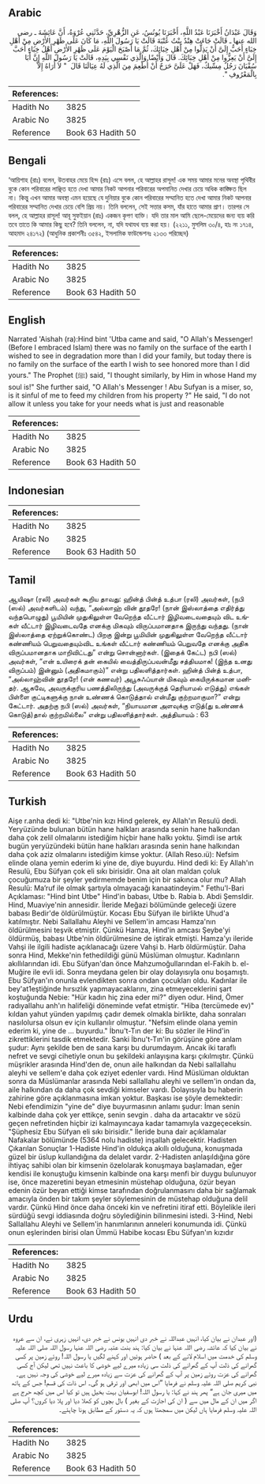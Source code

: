 ## Arabic


<div dir="rtl" lang="ar" style={{fontSize:'larger',backgroundColor:'#f8f9fa',padding:20}}>
وَقَالَ عَبْدَانُ أَخْبَرَنَا عَبْدُ اللَّهِ، أَخْبَرَنَا يُونُسُ، عَنِ الزُّهْرِيِّ، حَدَّثَنِي عُرْوَةُ، أَنَّ عَائِشَةَ ـ رضى الله عنها ـ قَالَتْ جَاءَتْ هِنْدٌ بِنْتُ عُتْبَةَ قَالَتْ يَا رَسُولَ اللَّهِ، مَا كَانَ عَلَى ظَهْرِ الأَرْضِ مِنْ أَهْلِ خِبَاءٍ أَحَبُّ إِلَىَّ أَنْ يَذِلُّوا مِنْ أَهْلِ خِبَائِكَ، ثُمَّ مَا أَصْبَحَ الْيَوْمَ عَلَى ظَهْرِ الأَرْضِ أَهْلُ خِبَاءٍ أَحَبَّ إِلَىَّ أَنْ يَعِزُّوا مِنْ أَهْلِ خِبَائِكَ‏.‏ قَالَ وَأَيْضًا وَالَّذِي نَفْسِي بِيَدِهِ، قَالَتْ يَا رَسُولَ اللَّهِ إِنَّ أَبَا سُفْيَانَ رَجُلٌ مِسِّيكٌ، فَهَلْ عَلَىَّ حَرَجٌ أَنْ أُطْعِمَ مِنَ الَّذِي لَهُ عِيَالَنَا قَالَ ‏ "‏ لاَ أُرَاهُ إِلاَّ بِالْمَعْرُوفِ ‏"‏‏.‏
</div>
<div style={{backgroundColor:'#f8f9fa',padding:20, marginBottom: 10}}><table> <thead> <tr> <th>References:</th> <th></th> </tr> </thead> <tbody><tr><td>Hadith No</td><td>3825</td></tr><tr><td>Arabic No</td><td>3825</td></tr><tr><td>Reference</td><td>Book 63 Hadith 50</td></tr></tbody></table></div>

## Bengali


<div dir="ltr" lang="bn" style={{fontSize:'larger',backgroundColor:'#f8f9fa',padding:20}}>
‘আয়িশাহ (রাঃ) বলেন, উতবাহর মেয়ে হিন্দ (রাঃ) এসে বলল, হে আল্লাহর রাসূল! এক সময় আমার মনের অবস্থা পৃথিবীর বুকে কোন পরিবারের লাঞ্ছিত হতে দেখা আমার নিকট আপনার পরিবারের অপমানিত দেখার চেয়ে অধিক কাঙ্ক্ষিত ছিল না। কিন্তু এখন আমার অবস্থা এমন হয়েছে যে দুনিয়ার বুকে কোন পরিবারের সম্মানিত হতে দেখা আমার নিকট আপনার পরিবারের সম্মানিত দেখার চেয়ে বেশি প্রিয় নয়। তিনি বললেন, সেই সত্তার কসম, যাঁর হাতে আমার প্রাণ। তারপর সে বলল, হে আল্লাহর রাসূল! আবূ সুফইয়ান (রাঃ) একজন কৃপণ ব্যক্তি। যদি তার মাল আমি ছেলে-মেয়েদের জন্য ব্যয় করি তবে তাতে কি আমার কিছু হবে? তিনি বললেন, না, যদি যথাযথ ব্যয় করা হয়। (২২১১, মুসলিম ৩০/৪, হাঃ নং ১৭১৪, আহমাদ ২৪১৭২) (আধুনিক প্রকাশনীঃ ৩৫৪২, ইসলামিক ফাউন্ডেশনঃ ২১৩৩ পরিচ্ছেদ)
</div>
<div style={{backgroundColor:'#f8f9fa',padding:20, marginBottom: 10}}><table> <thead> <tr> <th>References:</th> <th></th> </tr> </thead> <tbody><tr><td>Hadith No</td><td>3825</td></tr><tr><td>Arabic No</td><td>3825</td></tr><tr><td>Reference</td><td>Book 63 Hadith 50</td></tr></tbody></table></div>

## English


<div dir="ltr" lang="en" style={{fontSize:'larger',backgroundColor:'#f8f9fa',padding:20}}>
Narrated 'Aishah (ra):Hind bint 'Utba came and said, "O Allah's Messenger! (Before I embraced Islam) there was no family on the surface of the earth I wished to see in degradation more than I did your family, but today there is no family on the surface of the earth I wish to see honored more than I did yours." The Prophet (ﷺ) said, "I thought similarly, by Him in whose Hand my soul is!" She further said, "O Allah's Messenger ! Abu Sufyan is a miser, so, is it sinful of me to feed my children from his property ?" He said, "I do not allow it unless you take for your needs what is just and reasonable
</div>
<div style={{backgroundColor:'#f8f9fa',padding:20, marginBottom: 10}}><table> <thead> <tr> <th>References:</th> <th></th> </tr> </thead> <tbody><tr><td>Hadith No</td><td>3825</td></tr><tr><td>Arabic No</td><td>3825</td></tr><tr><td>Reference</td><td>Book 63 Hadith 50</td></tr></tbody></table></div>

## Indonesian


<div dir="ltr" lang="id" style={{fontSize:'larger',backgroundColor:'#f8f9fa',padding:20}}>

</div>
<div style={{backgroundColor:'#f8f9fa',padding:20, marginBottom: 10}}><table> <thead> <tr> <th>References:</th> <th></th> </tr> </thead> <tbody><tr><td>Hadith No</td><td>3825</td></tr><tr><td>Arabic No</td><td>3825</td></tr><tr><td>Reference</td><td>Book 63 Hadith 50</td></tr></tbody></table></div>

## Tamil


<div dir="ltr" lang="ta" style={{fontSize:'larger',backgroundColor:'#f8f9fa',padding:20}}>
ஆயிஷா (ரலி) அவர்கள் கூறிய தாவது: ஹின்த் பின்த் உத்பா (ரலி) அவர்கள், (நபி (ஸல்) அவர்களிடம்) வந்து, “அல்லாஹ் வின் தூதரே! (நான் இஸ்லாத்தை எதிர்த்து வந்தபொழுது) பூமியின் முதுகிலுள்ள வேறெந்த வீட்டார் இழிவடைவதையும் விட உங்கள் வீட்டார் இழிவடைவதே எனக்கு மிகவும் விருப்பமானதாக இருந்து வந்தது. (நான் இஸ்லாத்தை ஏற்றுக்கொண்ட) பிறகு இன்று பூமியின் முதுகிலுள்ள வேறெந்த வீட்டார் கண்ணியம் பெறுவதையும்விட உங்கள் வீட்டார் கண்ணியம் பெறுவதே எனக்கு அதிக விருப்பமானதாக மாறிவிட்டது” என்று சொன்னார்கள். (இதைக் கேட்ட) நபி (ஸல்) அவர்கள், “என் உயிரைக் தன் கையில் வைத்திருப்பவன்மீது சத்தியமாக! (இந்த உனது விருப்பம்) இன்னும் (அதிகமாகும்)” என்று பதிலளித்தார்கள். ஹின்த் பின்த் உத்பா, “அல்லாஹ்வின் தூதரே! (என் கணவர்) அபூசுஃப்யான் மிகவும் கையிருக்கமான மனிதர். ஆகவே, அவருக்குரிய பணத்திலிருந்து (அவருக்குத் தெரியாமல் எடுத்து) எங்கள் பிள்ளை குட்டிகளுக்கு நான் உண்ணக் கொடுத்தால் என்மீது குற்றமாகுமா?” என்று கேட்டார். அதற்கு நபி (ஸல்) அவர்கள், “நியாயமான அளவுக்கு எடுத்(து உண்ணக் கொடுத்)தால் குற்றமில்லை” என்று பதிலளித்தார்கள். அத்தியாயம் : 63
</div>
<div style={{backgroundColor:'#f8f9fa',padding:20, marginBottom: 10}}><table> <thead> <tr> <th>References:</th> <th></th> </tr> </thead> <tbody><tr><td>Hadith No</td><td>3825</td></tr><tr><td>Arabic No</td><td>3825</td></tr><tr><td>Reference</td><td>Book 63 Hadith 50</td></tr></tbody></table></div>

## Turkish


<div dir="ltr" lang="tr" style={{fontSize:'larger',backgroundColor:'#f8f9fa',padding:20}}>
Aişe r.anha dedi ki: "Utbe'nin kızı Hind gelerek, ey Allah'ın Resulü dedi. Yeryüzünde bulunan bütün hane halkları arasında senin hane halkından daha çok zelil olmalarını istediğim hiçbir hane halkı yoktu. Şimdi ise artık bugün yeryüzündeki bütün hane halkları arasında senin hane halkından daha çok aziz olmalarını istediğim kimse yoktur. (Allah Reso.ıü): Nefsim elinde olana yemin ederim ki yine de, diye buyurdu. Hind dedi ki: Ey Allah'ın Resulü, Ebu Süfyan çok eli sıkı birisidir. Ona ait olan maldan çoluk çocuğumuza bir şeyler yedirmemde benim için bir sakınca olur mu? Allah Resulü: Ma’ruf ile olmak şartıyla olmayacağı kanaatindeyim." Fethu'l-Bari Açıklaması: "Hind bint Utbe" Hind'in babası, Utbe b. Rabia b. Abdi ŞemsIdir. Hind, Muaviye'nin annesidir. İleride Meğazi bölümünde geleceği üzere babası Bedir'de öldürülmüştür. Kocası Ebu Süfyan ile birlikte Uhud'a katılmıştır. Nebi Sallallahu Aleyhi ve Sellem'in amcası Hamza'nın öldürülmesini teşvik etmiştir. Çünkü Hamza, Hind'in amcası Şeybe'yi öldürmüş, babası Utbe'nin öldürülmesine de iştirak etmişti. Hamza'yı ileride Vahşi ile ilgili hadiste açıklanacağı üzere Vahşi b. Harb öldürmüştür. Daha sonra Hind, Mekke'nin fethedildiği günü Müslüman olmuştur. Kadınların akıllılarından idi. Ebu Süfyan'dan önce Mahzumoğullarından el-Fakih b. el-Muğire ile evli idi. Sonra meydana gelen bir olay dolayısıyla onu boşamıştı. Ebu Süfyan'ın onunla evlendikten sonra ondan çocukları oldu. Kadınlar ile bey'at1eştiğinde hırsızlık yapmayacaklarını, zina etmeyeceklerini şart koştuğunda Nebie: "Hür kadın hiç zina eder mi?" diyen odur. Hind, Ömer radıyalIahu anh'ın halifeliği döneminde vefat etmiştir. "Hiba (tercümede ev)" kıldan yahut yünden yapılmış çadır demek olmakla birlikte, daha sonraları nasılolursa olsun ev için kullanılır olmuştur. "Nefsim elinde olana yemin ederim ki, yine de ... buyurdu." İbnu't-Tın der ki: Bu sözler ile Hind'in zikrettiklerini tasdik etmektedir. Sanki İbnu't-Tın'in görüşüne göre anlam şudur: Aynı şekilde ben de sana karşı bu durumdayım. Ancak iki taraflı nefret ve sevgi cihetiyle onun bu şekildeki anlayışına karşı çıkılmıştır. Çünkü müşrikler arasında Hind'den de, onun aile halkından da Nebi salIalIahu aleyhi ve selIem'e daha çok eziyet edenler vardı. Hind Müslüman olduktan sonra da Müslümanlar arasında Nebi salIalIahu aleyhi ve selIem'in ondan da, aile halkından da daha çok sevdiği kimseler vardı. Dolayısıyla bu haberin zahirine göre açıklanmasına imkan yoktur. Başkası ise şöyle demektedir: Nebi efendimizin "yine de" diye buyurmasının anlamı şudur: İman senin kalbinde daha çok yer ettikçe, senin sevgin . daha da artacaktır ve sözü geçen nefretinden hiçbir izi kalmayıncaya kadar tamamıyla vazgeçeceksin. "Şüphesiz Ebu Süfyan eli sıkı birisidir." İleride buna dair açıklamalar Nafakalar bölümünde (5364 nolu hadiste) inşallah gelecektir. Hadisten Çıkarılan Sonuçlar 1-Hadiste Hind'in oldukça akıllı olduğuna, konuşmada güzel bir üslup kullandığına da delalet vardır. 2-Hadisten anlaşıldığına göre ihtiyaç sahibi olan bir kimsenin özelolarak konuşmaya başlamadan, eğer kendisi ile konuştuğu kimsenin kalbinde ona karşı menfi bir duygu bulunuyor ise, önce mazeretini beyan etmesinin müstehap olduğuna, özür beyan edenin özür beyan ettiği kimse tarafından doğrulanmasını daha bir sağlamak amacıyla önden bir takım şeyler söylemesinin de müstehap olduğuna delil vardır. Çünkü Hind önce daha önceki kin ve nefretini itiraf etti. Böylelikle ileri sürdüğü sevgi iddiasında doğru söylediğinin bilinmesini istedi. 3-Hind, Nebi Sallallahu Aleyhi ve Sellem'in hanımlarının anneleri konumunda idi. Çünkü onun eşlerinden birisi olan Ümmü Habibe kocası Ebu Süfyan'ın kızıdır
</div>
<div style={{backgroundColor:'#f8f9fa',padding:20, marginBottom: 10}}><table> <thead> <tr> <th>References:</th> <th></th> </tr> </thead> <tbody><tr><td>Hadith No</td><td>3825</td></tr><tr><td>Arabic No</td><td>3825</td></tr><tr><td>Reference</td><td>Book 63 Hadith 50</td></tr></tbody></table></div>

## Urdu


<div dir="rtl" lang="ur" style={{fontSize:'larger',backgroundColor:'#f8f9fa',padding:20}}>
(اور عبدان نے بیان کیا، انہیں عبداللہ نے خبر دی انہیں یونس نے خبر دی، انہیں زہری نے، ان سے عروہ نے بیان کیا کہ عائشہ رضی اللہ عنہا نے بیان کیا: ہند بنت عتبہ رضی اللہ عنہا رسول اللہ صلی اللہ علیہ وسلم کی خدمت میں اسلام لانے کے بعد ) حاضر ہوئیں اور کہنے لگیں یا رسول اللہ! روئے زمین پر کسی گھرانے کی ذلت آپ کے گھرانے کی ذلت سی زیادہ میرے لیے خوشی کا باعث نہیں تھی لیکن آج کسی گھرانے کی عزت روئے زمین پر آپ کے گھرانے کی عزت سے زیادہ میرے لیے خوشی کی وجہ نہیں ہے۔ نبی کریم صلی اللہ علیہ وسلم نے فرمایا ”اس میں ابھی اور ترقی ہو گی۔ اس ذات کی قسم! جس کے ہاتھ میں میری جان ہے“ پھر ہند نے کہا: یا رسول اللہ! ابوسفیان بہت بخیل ہیں تو کیا اس میں کچھ حرج ہے اگر میں ان کے مال میں سے ( ان کی اجازت کے بغیر ) بال بچوں کو کھلا دیا اور پلا دیا کروں؟ آپ صلی اللہ علیہ وسلم فرمایا ہاں لیکن میں سمجھتا ہوں کہ یہ دستور کے مطابق ہونا چاہئے۔
</div>
<div style={{backgroundColor:'#f8f9fa',padding:20, marginBottom: 10}}><table> <thead> <tr> <th>References:</th> <th></th> </tr> </thead> <tbody><tr><td>Hadith No</td><td>3825</td></tr><tr><td>Arabic No</td><td>3825</td></tr><tr><td>Reference</td><td>Book 63 Hadith 50</td></tr></tbody></table></div>